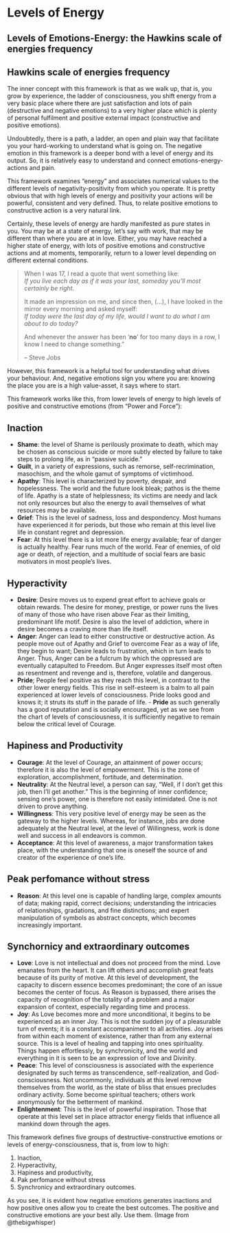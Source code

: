 
# Levels of Energy


## Levels of Emotions-Energy: the Hawkins scale of energies frequency 

::: {.callout-note}
## Hawkins scale of energies frequency
The inner concept with this framework is that as we walk up, that is, you grow by experience, the ladder of consciousness, you shift energy from a very basic place where there are just satisfaction and lots of pain (destructive and negative emotions) to a very higher place which is plenty of personal fulfilment and positive external impact (constructive and positive emotions).
:::

Undoubtedly, there is a path, a ladder, an open and plain way that facilitate you your hard-working to understand what is going on. The negative emotion in this framework is a deeper bond with a level of energy and its output. So, it is relatively easy to understand and connect emotions-energy-actions and pain.

This framework examines “energy” and associates numerical values to the different levels of negativity-positivity from which you operate. It is pretty obvious that with high levels of energy and positivity your actions will be powerful, consistent and very defined. Thus, to relate positive emotions to constructive action is a very natural link.

Certainly, these levels of energy are hardly manifested as pure states in you. You may be at a state of energy, let’s say with work, that may be different than where you are at in love. Either, you may have reached a higher state of energy, with lots of positive emotions and constructive actions and at moments, temporarily, return to a lower level depending on different external conditions.

>When I was 17, I read a quote that went something like:  
>*If you live each day as if it was your last, someday you’ll most certainly be right.*  
>
>It made an impression on me, and since then, (...), I have looked in the mirror every morning and asked myself:  
>*If today were the last day of my life, would I want to do what I am about to do today?* 
> 
>And whenever the answer has been '**no**' for too many days in a row, I know I need to change something." 
> 
>-- Steve Jobs

However, this framework is a helpful tool for understanding what drives your behaviour. And, negative emotions sign you where you are: knowing the place you are is a high value-asset, it says where to start.

This framework works like this, from lower levels of energy to high levels of positive and constructive emotions (from "Power and Force"): 

## Inaction

- **Shame**: the level of Shame is perilously proximate to death, which may be chosen as conscious suicide or more subtly elected by failure to take steps to prolong life, as in “passive suicide.” 
- **Guilt**, in a variety of expressions, such as remorse, self-recrimination, masochism, and the whole gamut of symptoms of victimhood. 
- **Apathy**: This level is characterized by poverty, despair, and hopelessness. The world and the future look bleak; pathos is the theme of life. Apathy is a state of helplessness; its victims are needy and lack not only resources but also the energy to avail themselves of what resources may be available.
- **Grief**: This is the level of sadness, loss and despondency. Most humans have experienced it for periods, but those who remain at this level live life in constant regret and depression. 
- **Fear**: At this level there is a lot more life energy available; fear of danger is actually healthy. Fear runs much of the world. Fear of enemies, of old age or death, of rejection, and a multitude of social fears are basic motivators in most people’s lives.

## Hyperactivity 

- **Desire**: Desire moves us to expend great effort to achieve goals or obtain rewards. The desire for money, prestige, or power runs the lives of many of those who have risen above Fear as their limiting, predominant life motif. Desire is also the level of addiction, where in desire becomes a craving more than life itself. 
- **Anger**: Anger can lead to either constructive or destructive action. As people move out of Apathy and Grief to overcome Fear as a way of life, they begin to want; Desire leads to frustration, which in turn leads to Anger. Thus, Anger can be a fulcrum by which the oppressed are eventually catapulted to Freedom. But Anger expresses itself most often as resentment and revenge and is, therefore, volatile and dangerous.
- **Pride**; People feel positive as they reach this level, in contrast to the other lower energy fields. This rise in self-esteem is a balm to all pain experienced at lower levels of consciousness. Pride looks good and knows it; it struts its stuff in the parade of life. - **Pride** as such generally has a good reputation and is socially encouraged, yet as we see from the chart of levels of consciousness, it is sufficiently negative to remain below the critical level of Courage. 

## Hapiness and Productivity

- **Courage**: At the level of Courage, an attainment of power occurs; therefore it is also the level of empowerment. This is the zone of exploration, accomplishment, fortitude, and determination. 
- **Neutrality**: At the Neutral level, a person can say, “Well, if I don’t get this job, then I’ll get another.” This is the beginning of inner confidence; sensing one’s power, one is therefore not easily intimidated. One is not driven to prove anything. 
- **Willingness**: This very positive level of energy may be seen as the gateway to the higher levels. Whereas, for instance, jobs are done adequately at the Neutral level, at the level of Willingness, work is done well and success in all endeavors is common. 
- **Acceptance**: At this level of awareness, a major transformation takes place, with the understanding that one is oneself the source of and creator of the experience of one’s life.

## Peak perfomance without stress

- **Reason**: At this level one is capable of handling large, complex amounts of data; making rapid, correct decisions; understanding the intricacies of relationships, gradations, and fine distinctions; and expert manipulation of symbols as abstract concepts, which becomes increasingly important.

## Synchornicy and extraordinary outcomes

- **Love**: Love is not intellectual and does not proceed from the mind. Love emanates from the heart. It can lift others and accomplish great feats because of its purity of motive. At this level of development, the capacity to discern essence becomes predominant; the core of an issue becomes the center of focus. As Reason is bypassed, there arises the capacity of recognition of the totality of a problem and a major expansion of context, especially regarding time and process. 
- **Joy**:  As Love becomes more and more unconditional, it begins to be experienced as an inner Joy. This is not the sudden joy of a pleasurable turn of events; it is a constant accompaniment to all activities. Joy arises from within each moment of existence, rather than from any external source. This is a level of healing and tapping into ones spirituality.  Things happen effortlessly, by synchronicity, and the world and everything in it is seen to be an expression of love and Divinity. 
- **Peace**: This level of consciousness is associated with the experience designated by such terms as transcendence, self-realization, and God-consciousness. Not uncommonly, individuals at this level remove themselves from the world, as the state of bliss that ensues precludes ordinary activity. Some become spiritual teachers; others work anonymously for the betterment of mankind.
- **Enlightenment**: This is the level of powerful inspiration. Those that operate at this level set in place attractor energy fields that influence all mankind down through the ages.

::: {.callout-note}
This framework defines five groups of destructive-constructive emotions or levels of energy-consciousness, that is, from low to high:

1. Inaction,
2. Hyperactivity,
3. Hapiness and productivity,
4. Pak perfomance without stress
5. Synchronicy and extraordinary outcomes.
:::

As you see, it is evident how negative emotions generates inactions and how positive ones allow you to create the best outcomes. The positive and constructive emotions are your best ally. Use them. (Image from @thebigwhisper)


[^1]: [](){.external}
[^2]: [](){.external}